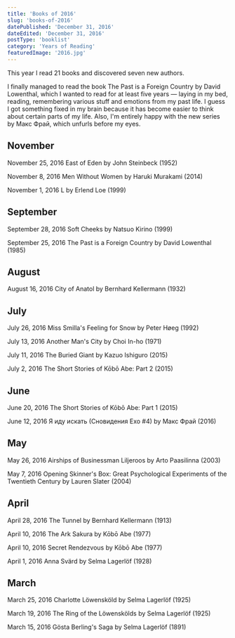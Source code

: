 ```yaml
---
title: 'Books of 2016'
slug: 'books-of-2016'
datePublished: 'December 31, 2016'
dateEdited: 'December 31, 2016'
postType: 'booklist'
category: 'Years of Reading'
featuredImage: '2016.jpg'
---
```


This year I read 21 books and discovered seven new authors.

I finally managed to read the book The Past is a Foreign Country by David
Lowenthal, which I wanted to read for at least five years — laying in my bed,
reading, remembering various stuff and emotions from my past life. I guess I got
something fixed in my brain because it has become easier to think about certain
parts of my life. Also, I'm entirely happy with the new series by Макс Фрай,
which unfurls before my eyes.

## November

November 25, 2016 East of Eden by John Steinbeck (1952)

November 8, 2016 Men Without Women by Haruki Murakami (2014)

November 1, 2016 L by Erlend Loe (1999)

## September

September 28, 2016 Soft Cheeks by Natsuo Kirino (1999)

September 25, 2016 The Past is a Foreign Country by David Lowenthal (1985)

## August

August 16, 2016 City of Anatol by Bernhard Kellermann (1932)

## July

July 26, 2016 Miss Smilla's Feeling for Snow by Peter Høeg (1992)

July 13, 2016 Another Man's City by Choi In-ho (1971)

July 11, 2016 The Buried Giant by Kazuo Ishiguro (2015)

July 2, 2016 The Short Stories of Kōbō Abe: Part 2 (2015)

## June

June 20, 2016 The Short Stories of Kōbō Abe: Part 1 (2015)

June 12, 2016 Я иду искать (Сновидения Ехо #4) by Макс Фрай (2016)

## May

May 26, 2016 Airships of Businessman Liljeroos by Arto Paasilinna (2003)

May 7, 2016 Opening Skinner's Box: Great Psychological Experiments of the
Twentieth Century by Lauren Slater (2004)

## April

April 28, 2016 The Tunnel by Bernhard Kellermann (1913)

April 10, 2016 The Ark Sakura by Kōbō Abe (1977)

April 10, 2016 Secret Rendezvous by Kōbō Abe (1977)

April 1, 2016 Anna Svärd by Selma Lagerlöf (1928)

## March

March 25, 2016 Charlotte Löwensköld by Selma Lagerlöf (1925)

March 19, 2016 The Ring of the Löwenskölds by Selma Lagerlöf (1925)

March 15, 2016 Gösta Berling's Saga by Selma Lagerlöf (1891)
